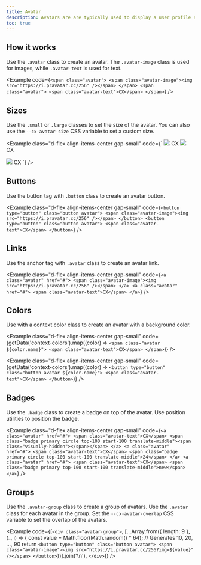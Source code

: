 ```yaml
---
title: Avatar
description: Avatars are are typically used to display a user profile as a picture or short text. They can be used in various contexts, such as in lists, groups, or as buttons.
toc: true
---
```



## How it works

Use the `.avatar` class to create an avatar. The `.avatar-image` class is used for images, while `.avatar-text` is used for text.

<Example code={`<span class="avatar">
    <span class="avatar-image"><img src="https://i.pravatar.cc/256" /></span>
  </span>
  <span class="avatar">
    <span class="avatar-text">CX</span>
  </span>`} />

## Sizes

Use the `.small` or `.large` classes to set the size of the avatar. You can also use the `--cx-avatar-size` CSS variable to set a custom size.

<Example class="d-flex align-items-center gap-small" code={`<span class="avatar large">
    <span class="avatar-image"><img src="https://i.pravatar.cc/256" /></span>
  </span>
  <span class="avatar large">
    <span class="avatar-text">CX</span>
  </span>
  <span class="avatar small">
    <span class="avatar-image"><img src="https://i.pravatar.cc/256" /></span>
  </span>
  <span class="avatar small">
    <span class="avatar-text">CX</span>
  </span>

  <span class="vr mx-medium"></span>

  <span class="avatar" style="--cx-avatar-size: 2rem;">
    <span class="avatar-image"><img src="https://i.pravatar.cc/256" /></span>
  </span>
  <span class="avatar" style="--cx-avatar-size: 2rem;">
    <span class="avatar-text">CX</span>
  </span>`} />

## Buttons

Use the button tag with `.button` class to create an avatar button.

<Example class="d-flex align-items-center gap-small" code={`<button type="button" class="button avatar">
    <span class="avatar-image"><img src="https://i.pravatar.cc/256" /></span>
  </button>
  <button type="button" class="button avatar">
    <span class="avatar-text">CX</span>
  </button>`} />

## Links

Use the anchor tag with `.avatar` class to create an avatar link.

<Example class="d-flex align-items-center gap-small" code={`<a class="avatar" href="#">
    <span class="avatar-image"><img src="https://i.pravatar.cc/256" /></span>
  </a>
  <a class="avatar" href="#">
    <span class="avatar-text">CX</span>
  </a>`} />

## Colors

Use with a context color class to create an avatar with a background color.

<Example class="d-flex align-items-center gap-small" code={getData('context-colors').map((color) => `<span class="avatar ${color.name}">
    <span class="avatar-text">CX</span>
  </span>`)} />

<Example class="d-flex align-items-center gap-small" code={getData('context-colors').map((color) => `<button type="button" class="button avatar ${color.name}">
    <span class="avatar-text">CX</span>
  </button>`)} />

## Badges

Use the `.badge` class to create a badge on top of the avatar. Use position utilities to position the badge.

<Example class="d-flex align-items-center gap-small" code={`<a class="avatar" href="#">
    <span class="avatar-text">CX</span>
    <span class="badge primary circle top-100 start-100 translate-middle"><span class="visually-hidden"></span></span>
  </a>
  <a class="avatar" href="#">
    <span class="avatar-text">CX</span>
    <span class="badge primary circle top-100 start-100 translate-middle">24</span>
  </a>
  <a class="avatar" href="#">
    <span class="avatar-text">CX</span>
    <span class="badge primary top-100 start-100 translate-middle">new</span>
  </a>`} />

## Groups

Use the `.avatar-group` class to create a group of avatars. Use the `.avatar` class for each avatar in the group. Set the `--cx-avatar-overlap` CSS variable to set the overlap of the avatars.

<Example code={[`<div class="avatar-group">`, [...Array.from({ length: 9 }, (_, i) => {
                const value = Math.floor(Math.random() * 64); // Generates 10, 20, ..., 90
                return `<button type="button" class="button avatar">
    <span class="avatar-image"><img src="https://i.pravatar.cc/256?img=${value}" /></span>
  </button>`})].join('\n'), `</div>`]} />

